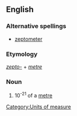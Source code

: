 ==English==

===Alternative spellings===
*[[zeptometer]]

===Etymology===
''[[zepto-]]'' + ''[[metre]]''

===Noun===
{{en-noun}}

# 10<sup>-21</sup> of a [[metre]]

[[Category:Units of measure]]